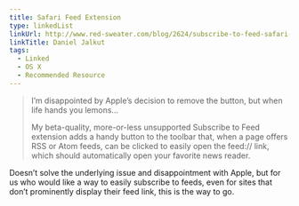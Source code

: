 ```yaml
---
title: Safari Feed Extension
type: linkedList
linkUrl: http://www.red-sweater.com/blog/2624/subscribe-to-feed-safari-extension
linkTitle: Daniel Jalkut
tags:
  - Linked
  - OS X
  - Recommended Resource
---
```


> I’m disappointed by Apple’s decision to remove the button, but when life hands you lemons…
>
> My beta-quality, more-or-less unsupported Subscribe to Feed extension adds a handy button to the toolbar that, when a page offers RSS or Atom feeds, can be clicked to easily open the feed:// link, which should automatically open your favorite news reader.

Doesn’t solve the underlying issue and disappointment with Apple, but for us who would like a way to easily subscribe to feeds, even for sites that don’t prominently display their feed link, this is the way to go.
